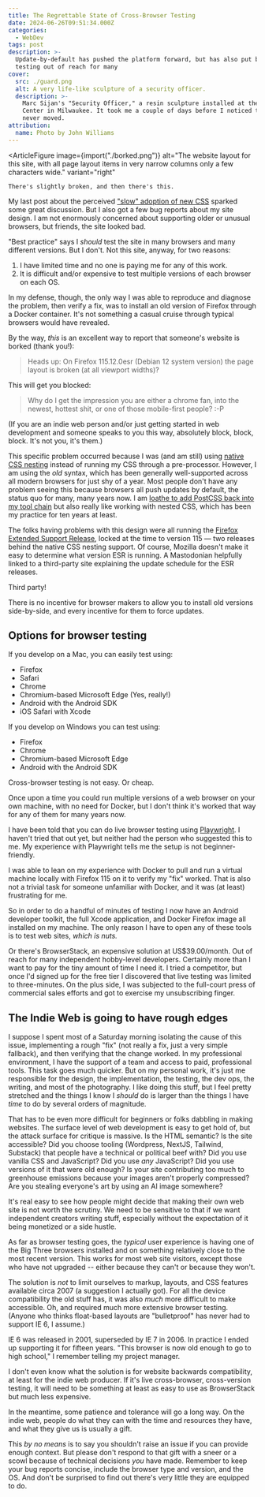 ```yaml
---
title: The Regrettable State of Cross-Browser Testing
date: 2024-06-26T09:51:34.000Z
categories:
  - WebDev
tags: post
description: >-
  Update-by-default has pushed the platform forward, but has also put browser
  testing out of reach for many
cover:
  src: ./guard.png
  alt: A very life-like sculpture of a security officer.
  description: >-
    Marc Sijan's "Security Officer," a resin sculpture installed at the Baird
    Center in Milwaukee. It took me a couple of days before I noticed this guy
    never moved.
attribution:
  name: Photo by John Williams
---
```



<ArticleFigure
	image={import("./borked.png")}
	alt="The website layout for this site, with all page layout items in very narrow columns only a few characters wide."
	variant="right"
>
	There's slightly broken, and then there's this.
</ArticleFigure>

My last post about the perceived ["slow" adoption of new CSS](https://www.thudfactor.com/posts/2024/06/new-hotness/) sparked some great discussion. But I also got a few bug reports about my site design. I am not enormously concerned about supporting older or unusual browsers, but friends, the site looked bad.

"Best practice" says I _should_ test the site in many browsers and many different versions. But I don't. Not this site, anyway, for two reasons:

1. I have limited time and no one is paying me for any of this work.
2. It is difficult and/or expensive to test multiple versions of each browser on each OS.

In my defense, though, the only way I was able to reproduce and diagnose the problem, then verify a fix, was to install an old version of Firefox through a Docker container. It's not something a casual cruise through typical browsers would have revealed.

By the way, _this_ is an excellent way to report that someone's website is borked (thank you!):

> Heads up: On Firefox 115.12.0esr (Debian 12 system version) the page layout is broken (at all viewport widths)?

This will get you blocked:

> Why do I get the impression you are either a chrome fan, into the newest, hottest shit, or one of those mobile-first people? :-P

(If you are an indie web person and/or just getting started in web development and someone speaks to you this way, absolutely block, block, block. It's not you, it's them.)

This specific problem occurred because I was (and am still) using [native CSS nesting](https://developer.mozilla.org/en-US/docs/Web/CSS/CSS_nesting) instead of running my CSS through a pre-processor. However, I am using the _old_ syntax, which has been generally well-supported across all modern browsers for just shy of a year. Most people don't have any problem seeing this because browsers all push updates by default, the status quo for many, many years now. I am [loathe to add PostCSS back into my tool chain](http://localhost:4321/posts/2023/11/goodbye-postcss/) but also really like working with nested CSS, which has been my practice for ten years at least.

The folks having problems with this design were all running the [Firefox Extended Support Release](https://www.mozilla.org/en-US/firefox/enterprise/), locked at the time to version 115 — two releases behind the native CSS nesting support. Of course, Mozilla doesn't make it easy to determine what version ESR is running. A Mastodonian helpfully linked to a third-party site explaining the update schedule for the ESR releases.

Third party!

There is no incentive for browser makers to allow you to install old versions side-by-side, and every incentive for them to force updates.

## Options for browser testing

If you develop on a Mac, you can easily test using:

- Firefox
- Safari
- Chrome
- Chromium-based Microsoft Edge (Yes, really!)
- Android with the Android SDK
- iOS Safari with Xcode

If you develop on Windows you can test using:

- Firefox
- Chrome
- Chromium-based Microsoft Edge
- Android with the Android SDK

Cross-browser testing is not easy. Or cheap.

Once upon a time you could run multiple versions of a web browser on your own machine, with no need for Docker, but I don't think it's worked that way for any of them for many years now.

I have been told that you can do live browser testing using [Playwright](https://playwright.dev/). I haven't tried that out yet, but neither had the person who suggested this to me. My experience with Playwright tells me the setup is not beginner-friendly.

I was able to lean on my experience with Docker to pull and run a virtual machine locally with Firefox 115 on it to verify my "fix" worked. That is also not a trivial task for someone unfamiliar with Docker, and it was (at least) frustrating for me.

So in order to do a handful of minutes of testing I now have an Android developer toolkit, the full Xcode application, and Docker Firefox image all installed on my machine. The only reason I have to open any of these tools is to test web sites, _which is nuts._

Or there's BrowserStack, an expensive solution at US$39.00/month. Out of reach for many independent hobby-level developers. Certainly more than I want to pay for the tiny amount of time I need it. I tried a competitor, but once I'd signed up for the free tier I discovered that live testing was limited to three-minutes. On the plus side, I was subjected to the full-court press of commercial sales efforts and got to exercise my unsubscribing finger.

## The Indie Web is going to have rough edges

I suppose I spent most of a Saturday morning isolating the cause of this issue, implementing a rough "fix" (not really a fix, just a very simple fallback), and then verifying that the change worked. In my professional environment, I have the support of a team and access to paid, professional tools. This task goes much quicker. But on my personal work, it's just me responsible for the design, the implementation, the testing, the dev ops, the writing, and most of the photography. I like doing this stuff, but I feel pretty stretched and the things I know I _should_ do is larger than the things I have _time_ to do by several orders of magnitude.

That has to be even more difficult for beginners or folks dabbling in making websites. The surface level of web development is easy to get hold of, but the attack surface for critique is massive. Is the HTML semantic? Is the site accessible? Did you choose tooling (Wordpress, NextJS, Tailwind, Substack) that people have a technical or political beef with? Did you use vanilla CSS and JavaScript? Did you use _any_ JavaScript? Did you use versions of it that were old enough? Is your site contributing too much to greenhouse emissions because your images aren't properly compressed? Are you stealing everyone's art by using an AI image somewhere?

It's real easy to see how people might decide that making their own web site is not worth the scrutiny. We need to be sensitive to that if we want independent creators writing stuff, especially without the expectation of it being monetized or a side hustle.

As far as browser testing goes, the _typical_ user experience is having one of the Big Three browsers installed and on something relatively close to the most recent version. This works for most web site visitors, except those who have not upgraded -- either because they can't or because they won't.

The solution is _not_ to limit ourselves to markup, layouts, and CSS features available circa 2007 (a suggestion I actually got). For all the device compatibility the old stuff has, it was also _much_ more difficult to make accessible. Oh, and required much more extensive browser testing. (Anyone who thinks float-based layouts are "bulletproof" has never had to support IE 6, I assume.)

<AlertCallout>
	IE 6 was released in 2001, superseded by IE 7 in 2006. In practice I ended up supporting it for
	fifteen years. "This browser is now old enough to go to high school," I remember telling my
	project manager.
</AlertCallout>

I don't even know what the solution is for website backwards compatibility, at least for the indie web producer. If it's live cross-browser, cross-version testing, it will need to be something at least as easy to use as BrowserStack but much less expensive.

In the meantime, some patience and tolerance will go a long way. On the indie web, people do what they can with the time and resources they have, and what they give us is usually a gift.

This _by no means_ is to say you shouldn't raise an issue if you can provide enough context. But please don't respond to that gift with a sneer or a scowl because of technical decisions _you_ have made. Remember to keep your bug reports concise, include the browser type and version, and the OS. And don't be surprised to find out there's very little they are equipped to do.
